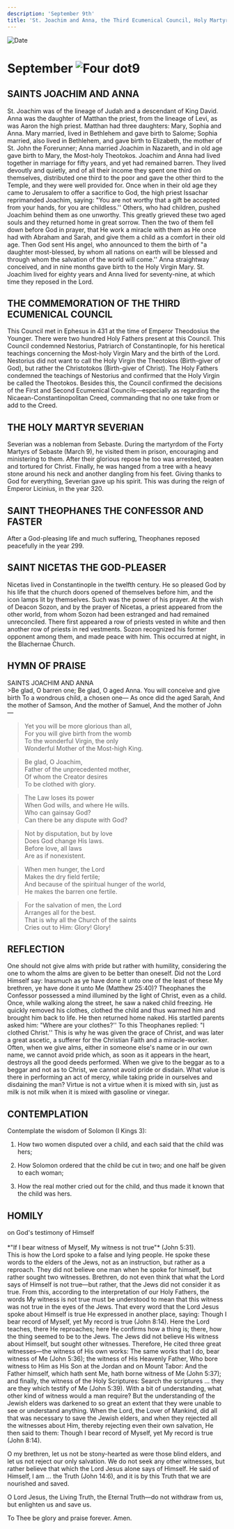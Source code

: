```yaml
---
description: 'September 9th'
title: 'St. Joachim and Anna, the Third Ecumenical Council, Holy Martyr Severian, St. Theophanes the Confessor, St. Nicetas the God-pleaser'
---
```


<CustomPaginator />
<RunningHead />

<Image src="/title-imprint.png" height={68} width={50} alt="Date" className="title-imprint"/>

# <div id="date">September <Image className="four-dot" src="/four-dot.png" height={15} width={15} alt="Four dot" />9</div>

## SAINTS JOACHIM AND ANNA

St. Joachim was of the lineage of Judah and a descendant of King David. Anna was the daughter of Matthan the priest, from the lineage of Levi, as was Aaron the high priest. Matthan had three daughters: Mary, Sophia and Anna. Mary married, lived in Bethlehem and gave birth to Salome; Sophia married, also lived in Bethlehem, and gave birth to Elizabeth, the mother of St. John the Forerunner; Anna married Joachim in Nazareth, and in old age gave birth to Mary, the Most-holy Theotokos. Joachim and Anna had lived together in marriage for fifty years, and yet had remained barren. They lived devoutly and quietly, and of all their income they spent one third on themselves, distributed one third to the poor and gave the other third to the Temple, and they were well provided for. Once when in their old age they came to Jerusalem to offer a sacrifice to God, the high priest Issachar reprimanded Joachim, saying: "You are not worthy that a gift be accepted from your hands, for you are childless.'' Others, who had children, pushed Joachim behind them as one unworthy. This greatly grieved these two aged souls and they returned home in great sorrow. Then the two of them fell down before God in prayer, that He work a miracle with them as He once had with Abraham and Sarah, and give them a child as a comfort in their old age. Then God sent His angel, who announced to them the birth of "a daughter most-blessed, by whom all nations on earth will be blessed and through whom the salvation of the world will come.'' Anna straightway conceived, and in nine months gave birth to the Holy Virgin Mary. St. Joachim lived for eighty years and Anna lived for seventy-nine, at which time they reposed in the Lord. 

## THE COMMEMORATION OF THE THIRD ECUMENICAL COUNCIL

This Council met in Ephesus in 431 at the time of Emperor Theodosius the Younger. There were two hundred Holy Fathers present at this Council. This Council condemned Nestorius, Patriarch of Constantinople, for his heretical teachings concerning the Most-holy Virgin Mary and the birth of the Lord. Nestorius did not want to call the Holy Virgin the Theotokos (Birth-giver of God), but rather the Christotokos (Birth-giver of Christ). The Holy Fathers condemned the teachings of Nestorius and confirmed that the Holy Virgin be called the Theotokos. Besides this, the Council confirmed the decisions of the First and Second Ecumenical Councils—especially as regarding the Nicaean-Constantinopolitan Creed, commanding that no one take from or add to the Creed.

## THE HOLY MARTYR SEVERIAN

Severian was a nobleman from Sebaste. During the martyrdom of the Forty Martyrs of Sebaste (March 9), he visited them in prison, encouraging and ministering to them. After their glorious repose he too was arrested, beaten and tortured for Christ. Finally, he was hanged from a tree with a heavy stone around his neck and another dangling from his feet. Giving thanks to God for everything, Severian gave up his spirit. This was during the reign of Emperor Licinius, in the year 320.

## SAINT THEOPHANES THE CONFESSOR AND FASTER

After a God-pleasing life and much suffering, Theophanes reposed peacefully in the year 299.

## SAINT NICETAS THE GOD-PLEASER

Nicetas lived in Constantinople in the twelfth century. He so pleased God by his life that the church doors opened of themselves before him, and the icon lamps lit by themselves. Such was the power of his prayer. At the wish of Deacon Sozon, and by the prayer of Nicetas, a priest appeared from the other world, from whom Sozon had been estranged and had remained unreconciled. There first appeared a row of priests vested in white and then another row of priests in red vestments. Sozon recognized his former opponent among them, and made peace with him. This occurred at night, in the Blachernae Church.


## HYMN OF PRAISE
<div style={{textAlign:'center', color:'crimson', fontWeight:'bold'}}>
SAINTS JOACHIM AND ANNA
</div>
>Be glad, O barren one;  
Be glad, O aged Anna.  
You will conceive and give birth  
To a wondrous child, a chosen one—  
As once did the aged Sarah,  
And the mother of Samson,  
And the mother of Samuel,   
And the mother of John—  

>Yet you will be more glorious than all,  
For you will give birth from the womb  
To the wonderful Virgin, the only  
Wonderful Mother of the Most-high King.  

>Be glad, O Joachim,  
Father of the unprecedented mother,  
Of whom the Creator desires  
To be clothed with glory.  

>The Law loses its power  
When God wills, and where He wills.  
Who can gainsay God?  
Can there be any dispute with God?  

>Not by disputation, but by love  
Does God change His laws.  
Before love, all laws  
Are as if nonexistent.  

>When men hunger, the Lord  
Makes the dry field fertile;  
And because of the spiritual hunger of the world,  
He makes the barren one fertile.  

>For the salvation of men, the Lord  
Arranges all for the best.  
That is why all the Church of the saints  
Cries out to Him: Glory! Glory!  


## REFLECTION

One should not give alms with pride but rather with humility, considering the one to whom the alms are given to be better than oneself. Did not the Lord Himself say: Inasmuch as ye have done it unto one of the least of these My brethren, ye have done it unto Me (Matthew 25:40)? Theophanes the Confessor possessed a mind illumined by the light of Christ, even as a child. Once, while walking along the street, he saw a naked child freezing. He quickly removed his clothes, clothed the child and thus warmed him and brought him back to life. He then returned home naked. His startled parents asked him: "Where are your clothes?'' To this Theophanes replied: "I clothed Christ.'' This is why he was given the grace of Christ, and was later a great ascetic, a sufferer for the Christian Faith and a miracle-worker. Often, when we give alms, either in someone else's name or in our own name, we cannot avoid pride which, as soon as it appears in the heart, destroys all the good deeds performed. When we give to the beggar as to a beggar and not as to Christ, we cannot avoid pride or disdain. What value is there in performing an act of mercy, while taking pride in ourselves and disdaining the man? Virtue is not a virtue when it is mixed with sin, just as milk is not milk when it is mixed with gasoline or vinegar.


## CONTEMPLATION

Contemplate the wisdom of Solomon (I Kings 3):

1. How two women disputed over a child, and each said that the child was hers;

2. How Solomon ordered that the child be cut in two; and one half be given to each woman;

3. How the real mother cried out for the child, and thus made it known that the child was hers.


## HOMILY
<div style={{textAlign:'center', color:'crimson', fontWeight:'bold'}}>
on God's testimony of Himself
</div>
<br />
<div style={{textAlign:'right'}}>
*"If I bear witness of Myself, My witness is not true"* (John 5:31).
</div>
This is how the Lord spoke to a false and lying people. He spoke these words to the elders of the Jews, not as an instruction, but rather as a reproach. They did not believe one man when he spoke for himself, but rather sought two witnesses. Brethren, do not even think that what the Lord says of Himself is not true—but rather, that the Jews did not consider it as true. From this, according to the interpretation of our Holy Fathers, the words My witness is not true must be understood to mean that this witness was not true in the eyes of the Jews. That every word that the Lord Jesus spoke about Himself is true He expressed in another place, saying: Though I bear record of Myself, yet My record is true (John 8:14). Here the Lord teaches, there He reproaches; here He confirms how a thing is; there, how the thing seemed to be to the Jews. The Jews did not believe His witness about Himself, but sought other witnesses. Therefore, He cited three great witnesses—the witness of His own works: The same works that I do, bear witness of Me (John 5:36); the witness of His Heavenly Father, Who bore witness to Him as His Son at the Jordan and on Mount Tabor: And the Father himself, which hath sent Me, hath borne witness of Me (John 5:37); and finally, the witness of the Holy Scriptures: Search the scriptures … they are they which testify of Me (John 5:39). With a bit of understanding, what other kind of witness would a man require? But the understanding of the Jewish elders was darkened to so great an extent that they were unable to see or understand anything. When the Lord, the Lover of Mankind, did all that was necessary to save the Jewish elders, and when they rejected all the witnesses about Him, thereby rejecting even their own salvation, He then said to them: Though I bear record of Myself, yet My record is true (John 8:14).

O my brethren, let us not be stony-hearted as were those blind elders, and let us not reject our only salvation. We do not seek any other witnesses, but rather believe that which the Lord Jesus alone says of Himself. He said of Himself, I am … the Truth (John 14:6), and it is by this Truth that we are nourished and saved.

O Lord Jesus, the Living Truth, the Eternal Truth—do not withdraw from us, but enlighten us and save us.

To Thee be glory and praise forever. Amen.